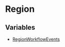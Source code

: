 
# Region

## Variables

- [RegionWorkflowEvents](../Region/variables/utils.Region.RegionWorkflowEvents/page.mdx)
